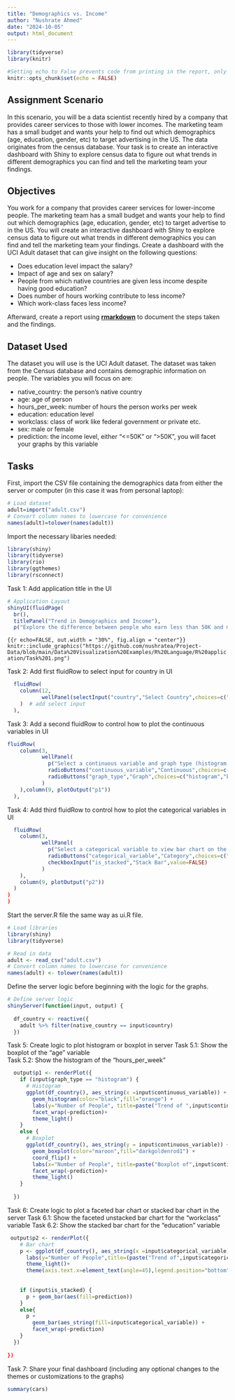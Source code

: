 ```yaml
---
title: "Demographics vs. Income"
author: "Nushrate Ahmed"
date: "2024-10-05"
output: html_document
---
```


```r
library(tidyverse)
library(knitr)

#Setting echo to False prevents code from printing in the report, only output shows
knitr::opts_chunk$set(echo = FALSE)
```

## Assignment Scenario

In this scenario, you will be a data scientist recently hired by a company that provides career services to those with lower incomes. The marketing team has a small budget and wants your help to find out which demographics (age, education, gender, etc) to target advertising in the US. The data originates from the census database. Your task is to create an interactive dashboard with Shiny to explore census data to figure out what trends in different demographics you can find and tell the marketing team your findings.

## Objectives

You work for a company that provides career services for lower-income people. The marketing team has a small budget and wants your help to find out which demographics (age, education, gender, etc) to target advertise to in the US. You will create an interactive dashboard with Shiny to explore census data to figure out what trends in different demographics you can find and tell the marketing team your findings. Create a dashboard with the UCI Adult dataset that can give insight on the following questions:

-   Does education level impact the salary?
-   Impact of age and sex on salary?
-   People from which native countries are given less income despite having good education?
-   Does number of hours working contribute to less income?
-   Which work-class faces less income?

Afterward, create a report using [**rmarkdown**](http://rmarkdown.rstudio.com/)
to document the steps taken and the findings.

## Dataset Used

The dataset you will use is the UCI Adult dataset. The dataset was taken from the Census database and contains demographic information on people. The variables you will focus on are:

-   native_country: the person's native country
-   age: age of person
-   hours_per_week: number of hours the person works per week
-   education: education level
-   workclass: class of work like federal government or private etc.
-   sex: male or female
-   prediction: the income level, either "\<=50K" or "\>50K", you will facet your graphs by this variable

## Tasks

First, import the CSV file containing the demographics data from either the server or computer (in this case it was from personal laptop):

```r
# Load dataset 
adult=import("adult.csv")
# Convert column names to lowercase for convenience 
names(adult)=tolower(names(adult))
```

Import the necessary libaries needed:

```r
library(shiny)
library(tidyverse)
library(rio)
library(ggthemes)
library(rsconnect)
```

Task 1: Add application title in the UI

```r
# Application Layout
shinyUI(fluidPage(
  br(),
  titlePanel("Trend in Demographics and Income"),
  p("Explore the difference between people who earn less than 50K and more than 50K. You can filter the data by country, then explore various demogrphic information."),
```

```{{r echo=FALSE, out.width = "30%", fig.align = "center"}}
knitr::include_graphics("https://github.com/nushratea/Project-Data/blob/main/Data%20Visualization%20Examples/R%20Language/R%20application/Task%201.png")
```

Task 2: Add first fluidRow to select input for country in UI

```r
  fluidRow(
    column(12, 
           wellPanel(selectInput("country","Select Country",choices=c("United-States","Canada","Mexico","Germany","Philippines")))
    )  # add select input 
  ),
```

Task 3: Add a second fluidRow to control how to plot the continuous variables in UI

```r
fluidRow(
    column(3, 
           wellPanel(
             p("Select a continuous variable and graph type (histogram or boxplot) to view on the right."),
             radioButtons("continuous_variable","Continuous",choices=c("age","hours_per_week")),   
             radioButtons("graph_type","Graph",choices=c("histogram","boxplot")) 
           )
    ),column(9, plotOutput("p1"))  
  ),
```

Task 4: Add third fluidRow to control how to plot the categorical variables in UI

```r
  fluidRow(
    column(3, 
           wellPanel(
             p("Select a categorical variable to view bar chart on the right. Use the check box to view a stacked bar chart to combine the income levels into one graph. "),
             radioButtons("categorical_variable","Category",choices=c("education","workclass","sex")), 
             checkboxInput("is_stacked","Stack Bar",value=FALSE)
           )
    ),
    column(9, plotOutput("p2"))
  )
)
)
```

Start the server.R file the same way as ui.R file.

```r
# Load libraries
library(shiny)
library(tidyverse)

# Read in data
adult <- read_csv("adult.csv")
# Convert column names to lowercase for convenience 
names(adult) <- tolower(names(adult))
```

Define the server logic before beginning with the logic for the graphs.

```r
# Define server logic
shinyServer(function(input, output) {
  
  df_country <- reactive({
    adult %>% filter(native_country == input$country)
  })
```

Task 5: Create logic to plot histogram or boxplot in server Task 5.1: Show the boxplot of the “age” variable\
Task 5.2: Show the histogram of the “hours_per_week"

```r
  output$p1 <- renderPlot({
    if (input$graph_type == "histogram") {
      # Histogram
      ggplot(df_country(), aes_string(x =input$continuous_variable)) +
        geom_histogram(color="black",fill="orange") +  
        labs(y="Number of People", title=paste("Trend of ",input$continuous_variable)) +  
        facet_wrap(~prediction)+ 
        theme_light()
    }
    else {
      # Boxplot
      ggplot(df_country(), aes_string(y = input$continuous_variable)) +
        geom_boxplot(color="maroon",fill="darkgoldenrod1") +  
        coord_flip() +  
        labs(x="Number of People", title=paste("Boxplot of",input$continuous_variable)) +
        facet_wrap(~prediction)+    
        theme_light()
    }
    
  })
```

Task 6: Create logic to plot a faceted bar chart or stacked bar chart in the server Task 6.1: Show the faceted unstacked bar chart for the “workclass” variable Task 6.2: Show the stacked bar chart for the “education” variable

```r
 output$p2 <- renderPlot({
    # Bar chart
    p <- ggplot(df_country(), aes_string(x =input$categorical_variable)) +
      labs(y="Number of People",title=(paste("Trend of",input$categorical_variable))) +  
      theme_light()+
      theme(axis.text.x=element_text(angle=45),legend.position="bottom")    
    
    
    if (input$is_stacked) {
      p + geom_bar(aes(fill=prediction))  
    }
    else{
      p + 
        geom_bar(aes_string(fill=input$categorical_variable)) + 
        facet_wrap(~prediction)  
    }
  })
  
})
```

Task 7: Share your final dashboard (including any optional changes to the themes or customizations to the graphs)

```r
summary(cars)
```

